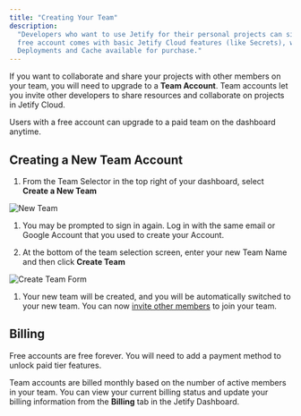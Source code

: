 ```yaml
---
title: "Creating Your Team"
description:
  "Developers who want to use Jetify for their personal projects can sign up for a free account. The
  free account comes with basic Jetify Cloud features (like Secrets), with additional features like
  Deployments and Cache available for purchase."
---
```


If you want to collaborate and share your projects with other members on your team, you will need to
upgrade to a **Team Account**. Team accounts let you invite other developers to share resources and
collaborate on projects in Jetify Cloud.

Users with a free account can upgrade to a paid team on the dashboard anytime.

## Creating a New Team Account[​](#creating-a-new-team-account "Direct link to Creating a New Team Account")

1. From the Team Selector in the top right of your dashboard, select **Create a New Team**

![New Team](./team-selector-dropdown.png)

1. You may be prompted to sign in again. Log in with the same email or Google Account that you used
   to create your Account.

2. At the bottom of the team selection screen, enter your new Team Name and then click **Create
   Team**

![Create Team Form](./create-team-form.png)

1. Your new team will be created, and you will be automatically switched to your new team. You can
   now [invite other members](/docs/cloud/dashboard/inviting-members/) to join your team.

## Billing[​](#billing "Direct link to Billing")

Free accounts are free forever. You will need to add a payment method to unlock paid tier features.

Team accounts are billed monthly based on the number of active members in your team. You can view
your current billing status and update your billing information from the **Billing** tab in the
Jetify Dashboard.
